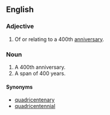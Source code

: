 ==English==

===Adjective===
{{en-adj|-}}

# {{label|en|rare}} Of or relating to a 400th [[anniversary]].

===Noun===
{{en-noun|quadringentaries}}

# A 400th anniversary.
# A span of 400 years.

====Synonyms====
* [[quadricentenary]]
* [[quadricentennial]]